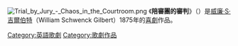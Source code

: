 {{Expand language|1=en|status=yes|time=2022-06-18T18:46:31+00:00}}
[[File:Trial_by_Jury_-_Chaos_in_the_Courtroom.png|right]]
《'''陪審團的審判'''》（{{lang-en|''Trial by Jury''}}）是[[威廉·S·吉爾伯特|威廉·S·吉爾伯特]]（William Schwenck Gilbert）1875年的[[喜劇|喜劇]]作品。

{{戲劇小作品}}
{{DEFAULTSORT:Trial by Jury}}
[[Category:英語歌劇|Category:英語歌劇]]
[[Category:歌劇作品|Category:歌劇作品]]